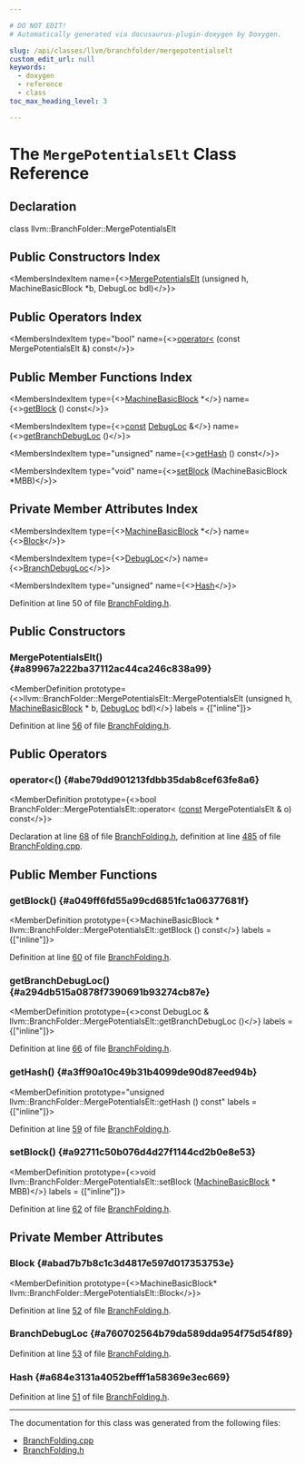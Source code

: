 ```yaml
---

# DO NOT EDIT!
# Automatically generated via docusaurus-plugin-doxygen by Doxygen.

slug: /api/classes/llvm/branchfolder/mergepotentialselt
custom_edit_url: null
keywords:
  - doxygen
  - reference
  - class
toc_max_heading_level: 3

---
```





# The `MergePotentialsElt` Class Reference

<DoxygenPage pluginConfig={pluginConfig}>



## Declaration

<CodeBlock>class llvm::BranchFolder::MergePotentialsElt</CodeBlock>

## Public Constructors Index

<MembersIndex>

<MembersIndexItem
  name={<><a href="#a89967a222ba37112ac44ca246c838a99">MergePotentialsElt</a> (unsigned h, MachineBasicBlock &#42;b, DebugLoc bdl)</>}>
</MembersIndexItem>

</MembersIndex>

## Public Operators Index

<MembersIndex>

<MembersIndexItem
  type="bool"
  name={<><a href="#abe79dd901213fdbb35dab8cef63fe8a6">operator&lt;</a> (const MergePotentialsElt &amp;) const</>}>
</MembersIndexItem>

</MembersIndex>

## Public Member Functions Index

<MembersIndex>

<MembersIndexItem
  type={<><a href="/docs/api/classes/llvm/machinebasicblock">MachineBasicBlock</a> &#42;</>}
  name={<><a href="#a049ff6fd55a99cd6851fc1a06377681f">getBlock</a> () const</>}>
</MembersIndexItem>

<MembersIndexItem
  type={<><a href="/docs/api/files/lib/lib/target/lib/target/aarch64/aarch64promoteconstant-cpp/#a90f8350fecae261c25be85d38b451bff">const</a> <a href="/docs/api/classes/llvm/debugloc">DebugLoc</a> &amp;</>}
  name={<><a href="#a294db515a0878f7390691b93274cb87e">getBranchDebugLoc</a> ()</>}>
</MembersIndexItem>

<MembersIndexItem
  type="unsigned"
  name={<><a href="#a3ff90a10c49b31b4099de90d87eed94b">getHash</a> () const</>}>
</MembersIndexItem>

<MembersIndexItem
  type="void"
  name={<><a href="#a92711c50b076d4d27f1144cd2b0e8e53">setBlock</a> (MachineBasicBlock &#42;MBB)</>}>
</MembersIndexItem>

</MembersIndex>

## Private Member Attributes Index

<MembersIndex>

<MembersIndexItem
  type={<><a href="/docs/api/classes/llvm/machinebasicblock">MachineBasicBlock</a> &#42;</>}
  name={<><a href="#abad7b7b8c1c3d4817e597d017353753e">Block</a></>}>
</MembersIndexItem>

<MembersIndexItem
  type={<><a href="/docs/api/classes/llvm/debugloc">DebugLoc</a></>}
  name={<><a href="#a760702564b79da589dda954f75d54f89">BranchDebugLoc</a></>}>
</MembersIndexItem>

<MembersIndexItem
  type="unsigned"
  name={<><a href="#a684e3131a4052befff1a58369e3ec669">Hash</a></>}>
</MembersIndexItem>

</MembersIndex>


Definition at line 50 of file <a href="/docs/api/files/lib/lib/codegen/branchfolding-h">BranchFolding.h</a>.

<SectionDefinition>

## Public Constructors

### MergePotentialsElt() {#a89967a222ba37112ac44ca246c838a99}

<MemberDefinition
  prototype={<>llvm::BranchFolder::MergePotentialsElt::MergePotentialsElt (unsigned h, <a href="/docs/api/classes/llvm/machinebasicblock">MachineBasicBlock</a> &#42; b, <a href="/docs/api/classes/llvm/debugloc">DebugLoc</a> bdl)</>}
  labels = {["inline"]}>

Definition at line <a href="/docs/api/files/lib/lib/codegen/branchfolding-h/#l00056">56</a> of file <a href="/docs/api/files/lib/lib/codegen/branchfolding-h">BranchFolding.h</a>.
</MemberDefinition>

</SectionDefinition>

<SectionDefinition>

## Public Operators

### operator&lt;() {#abe79dd901213fdbb35dab8cef63fe8a6}

<MemberDefinition
  prototype={<>bool BranchFolder::MergePotentialsElt::operator&lt; (<a href="/docs/api/files/lib/lib/target/lib/target/aarch64/aarch64promoteconstant-cpp/#a90f8350fecae261c25be85d38b451bff">const</a> MergePotentialsElt &amp; o) const</>}>

Declaration at line <a href="/docs/api/files/lib/lib/codegen/branchfolding-h/#l00068">68</a> of file <a href="/docs/api/files/lib/lib/codegen/branchfolding-h">BranchFolding.h</a>, definition at line <a href="/docs/api/files/lib/lib/codegen/branchfolding-cpp/#l00485">485</a> of file <a href="/docs/api/files/lib/lib/codegen/branchfolding-cpp">BranchFolding.cpp</a>.
</MemberDefinition>

</SectionDefinition>

<SectionDefinition>

## Public Member Functions

### getBlock() {#a049ff6fd55a99cd6851fc1a06377681f}

<MemberDefinition
  prototype={<>MachineBasicBlock &#42; llvm::BranchFolder::MergePotentialsElt::getBlock () const</>}
  labels = {["inline"]}>

Definition at line <a href="/docs/api/files/lib/lib/codegen/branchfolding-h/#l00060">60</a> of file <a href="/docs/api/files/lib/lib/codegen/branchfolding-h">BranchFolding.h</a>.
</MemberDefinition>

### getBranchDebugLoc() {#a294db515a0878f7390691b93274cb87e}

<MemberDefinition
  prototype={<>const DebugLoc &amp; llvm::BranchFolder::MergePotentialsElt::getBranchDebugLoc ()</>}
  labels = {["inline"]}>

Definition at line <a href="/docs/api/files/lib/lib/codegen/branchfolding-h/#l00066">66</a> of file <a href="/docs/api/files/lib/lib/codegen/branchfolding-h">BranchFolding.h</a>.
</MemberDefinition>

### getHash() {#a3ff90a10c49b31b4099de90d87eed94b}

<MemberDefinition
  prototype="unsigned llvm::BranchFolder::MergePotentialsElt::getHash () const"
  labels = {["inline"]}>

Definition at line <a href="/docs/api/files/lib/lib/codegen/branchfolding-h/#l00059">59</a> of file <a href="/docs/api/files/lib/lib/codegen/branchfolding-h">BranchFolding.h</a>.
</MemberDefinition>

### setBlock() {#a92711c50b076d4d27f1144cd2b0e8e53}

<MemberDefinition
  prototype={<>void llvm::BranchFolder::MergePotentialsElt::setBlock (<a href="/docs/api/classes/llvm/machinebasicblock">MachineBasicBlock</a> &#42; MBB)</>}
  labels = {["inline"]}>

Definition at line <a href="/docs/api/files/lib/lib/codegen/branchfolding-h/#l00062">62</a> of file <a href="/docs/api/files/lib/lib/codegen/branchfolding-h">BranchFolding.h</a>.
</MemberDefinition>

</SectionDefinition>

<SectionDefinition>

## Private Member Attributes

### Block {#abad7b7b8c1c3d4817e597d017353753e}

<MemberDefinition
  prototype={<>MachineBasicBlock&#42; llvm::BranchFolder::MergePotentialsElt::Block</>}>

Definition at line <a href="/docs/api/files/lib/lib/codegen/branchfolding-h/#l00052">52</a> of file <a href="/docs/api/files/lib/lib/codegen/branchfolding-h">BranchFolding.h</a>.
</MemberDefinition>

### BranchDebugLoc {#a760702564b79da589dda954f75d54f89}

<MemberDefinition
  prototype="DebugLoc llvm::BranchFolder::MergePotentialsElt::BranchDebugLoc">

Definition at line <a href="/docs/api/files/lib/lib/codegen/branchfolding-h/#l00053">53</a> of file <a href="/docs/api/files/lib/lib/codegen/branchfolding-h">BranchFolding.h</a>.
</MemberDefinition>

### Hash {#a684e3131a4052befff1a58369e3ec669}

<MemberDefinition
  prototype="unsigned llvm::BranchFolder::MergePotentialsElt::Hash">

Definition at line <a href="/docs/api/files/lib/lib/codegen/branchfolding-h/#l00051">51</a> of file <a href="/docs/api/files/lib/lib/codegen/branchfolding-h">BranchFolding.h</a>.
</MemberDefinition>

</SectionDefinition>

<hr/>

The documentation for this class was generated from the following files:

<ul>
<li><a href="/docs/api/files/lib/lib/codegen/branchfolding-cpp">BranchFolding.cpp</a></li>
<li><a href="/docs/api/files/lib/lib/codegen/branchfolding-h">BranchFolding.h</a></li>
</ul>

</DoxygenPage>
